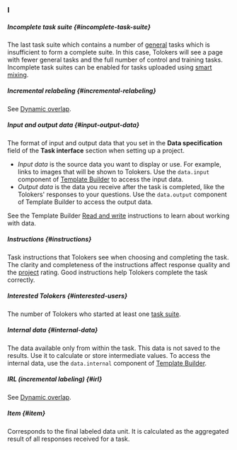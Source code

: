 ### I

##### Incomplete task suite {#incomplete-task-suite}

The last task suite which contains a number of [general](#general-task) tasks which is insufficient to form a complete suite. In this case, Tolokers will see a page with fewer general tasks and the full number of control and training tasks. Incomplete task suites can be enabled for tasks uploaded using [smart mixing](#smart-mixing).

##### Incremental relabeling {#incremental-relabeling}

See [Dynamic overlap](#dynamic-overlap).

##### Input and output data {#input-output-data}

The format of input and output data that you set in the **Data specification** field of the **Task interface** section when setting up a project.

  - _Input data_ is the source data you want to display or use. For example, links to images that will be shown to Tolokers. Use the `data.input` component of [Template Builder](/docs/template-builder/) to access the input data.
  - _Output data_ is the data you receive after the task is completed, like the Tolokers' responses to your questions. Use the `data.output` component of Template Builder to access the output data.

See the Template Builder [Read and write](/docs/template-builder/operations/input-output-data) instructions to learn about working with data.

##### Instructions {#instructions}

Task instructions that Tolokers see when choosing and completing the task. The clarity and completeness of the instructions affect response quality and the [project](#project) rating. Good instructions help Tolokers complete the task correctly.

##### Interested Tolokers {#interested-users}

The number of Tolokers who started at least one [task suite](#task-suite).

##### Internal data {#internal-data}

The data available only from within the task. This data is not saved to the results. Use it to calculate or store intermediate values. To access the internal data, use the `data.internal` component of [Template Builder](/docs/template-builder/operations/input-output-data).

##### IRL (incremental labeling) {#irl}

See [Dynamic overlap](#dynamic-overlap).

##### Item {#item}

Corresponds to the final labeled data unit. It is calculated as the aggregated result of all responses received for a task.
